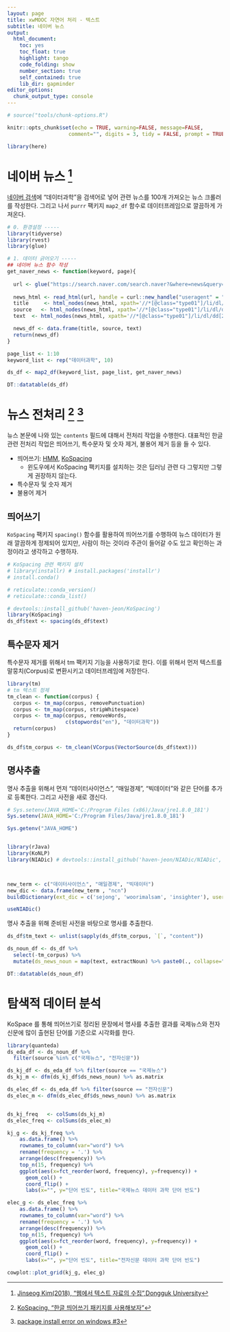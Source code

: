 ```yaml
---
layout: page
title: xwMOOC 자연어 처리 - 텍스트
subtitle: 네이버 뉴스
output:
  html_document: 
    toc: yes
    toc_float: true
    highlight: tango
    code_folding: show
    number_section: true
    self_contained: true
    lib_dir: gapminder
editor_options: 
  chunk_output_type: console
---
```

 
``` r
# source("tools/chunk-options.R")

knitr::opts_chunk$set(echo = TRUE, warning=FALSE, message=FALSE,
                    comment="", digits = 3, tidy = FALSE, prompt = TRUE, fig.align = 'center')

library(here)

```

# 네이버 뉴스 [^dongguk-web-text] {#naver-news}

[^dongguk-web-text]: [Jinseog Kim(2018), "웹에서 텍스트 자료의 수집",Dongguk University](http://datamining.dongguk.ac.kr/lecture_select.php?lid=201813&y=2018&s=1)

[네이버 검색](https://search.naver.com/search.naver?sm=tab_hty.top&where=news&query=%EB%8D%B0%EC%9D%B4%ED%84%B0%EA%B3%BC%ED%95%99&oquery=%EB%B9%85%EB%8D%B0%EC%9D%B4%ED%84%B0&tqi=TIFTdlpVuEGssa9GW7lssssssxs-243322)에 "데이터과학"을 검색어로 넣어 관련 뉴스를 100개 가져오는 뉴스 크롤러를 작성한다. 그리고 나서 `purrr` 팩키지 `map2_df` 함수로 데이터프레임으로 깔끔하게 가져온다.

```r
# 0. 환경설정 -----
library(tidyverse)
library(rvest)
library(glue)

# 1. 데이터 긁어오기 -----
## 네이버 뉴스 함수 작성
get_naver_news <- function(keyword, page){
  
  url <- glue("https://search.naver.com/search.naver?&where=news&query=",keyword,"&sm=tab_pge&sort=0&photo=0&field=0&reporter_article=&pd=1&ds=2018.02.25&de=2018.03.04&docid=&nso=so:r,p:1w,a:all&mynews=0&cluster_rank=38&start=", page,"&refresh_start=0")
  
  news_html <- read_html(url, handle = curl::new_handle("useragent" = "Mozilla/5.0"))
  title     <- html_nodes(news_html, xpath='//*[@class="type01"]/li/dl/dt/a') %>% html_text
  source   <- html_nodes(news_html, xpath='//*[@class="type01"]/li/dl/dd[1]/span[1]') %>% html_text
  text  <- html_nodes(news_html, xpath='//*[@class="type01"]/li/dl/dd[2]') %>%  html_text

  news_df <- data.frame(title, source, text)
  return(news_df)
}

page_list <- 1:10
keyword_list <- rep("데이터과학", 10)

ds_df <- map2_df(keyword_list, page_list, get_naver_news)

DT::datatable(ds_df)

```


# 뉴스 전처리 [^mrpark-kospacing] [^kospacing-install-issue] {#naver-news-preprocessing}

[^mrpark-kospacing]: [KoSpacing, "한글 띄어쓰기 패키지를 사용해보자"](https://mrchypark.github.io/post/kospacing-한글-띄어쓰기-패키지를-사용해보자/)

[^kospacing-install-issue]: [package install error on windows #3](https://github.com/haven-jeon/KoSpacing/issues/3)

뉴스 본문에 나와 있는 `contents` 필드에 대해서 전처리 작업을 수행한다. 대표적인 한글관련 전처리 작업은
띄어쓰기, 특수문자 및 숫자 제거, 불용어 제거 등을 들 수 있다.

- 띄어쓰기: [HMM](http://freesearch.pe.kr/archives/2746), [KoSpacing](http://freesearch.pe.kr/archives/4759)
    * 윈도우에서 KoSpacing 팩키지를 설치하는 것은 딥러닝 관련 다 그렇지만 그렇게 권장하지 않는다.
- 특수문자 및 숫자 제거
- 불용어 제거 

## 띄어쓰기 {#naver-news-preprocessing-spacing}

`KoSpacing` 팩키지 `spacing()` 함수를 활용하여 띄어쓰기를 수행하여 뉴스 데이터가 원래 깔끔하게 정제되어 있지만, 사람이 하는 것이라 주관이 들어갈 수도 있고 확인하는 과정이라고 생각하고 수행하자.

```r
# KoSpacing 관련 팩키지 설치
# library(installr) # install.packages('installr')
# install.conda()

# reticulate::conda_version()
# reticulate::conda_list()

# devtools::install_github('haven-jeon/KoSpacing')
library(KoSpacing)
ds_df$text <- spacing(ds_df$text)
```


## 특수문자 제거 {#naver-news-preprocessing-escape}

특수문자 제거를 위해서 tm 팩키지 기능을 사용하기로 한다.
이를 위해서 먼저 텍스트를 말뭉치(Corpus)로 변환시키고 데이터프레임에 저장한다.

```r
library(tm)
# tm 텍스트 정제
tm_clean <- function(corpus) {
  corpus <- tm_map(corpus, removePunctuation)
  corpus <- tm_map(corpus, stripWhitespace)
  corpus <- tm_map(corpus, removeWords, 
                   c(stopwords("en"), "데이터과학"))
  return(corpus)
}

ds_df$tm_corpus <- tm_clean(VCorpus(VectorSource(ds_df$text)))

```

## 명사추출 {#naver-news-preprocessing-escape}

명사 추출을 위해서 먼저 "데이터사이언스", "매일경제", "빅데이터"와 같은 단어를 추가로 등록한다. 그리고 사전을 새로 갱신다.

```r
# Sys.setenv(JAVA_HOME='C:/Program Files (x86)/Java/jre1.8.0_181')
Sys.setenv(JAVA_HOME='C:/Program Files/Java/jre1.8.0_181')

Sys.getenv("JAVA_HOME")


library(rJava)
library(KoNLP)
library(NIADic) # devtools::install_github('haven-jeon/NIADic/NIADic', build_vignettes = TRUE)



new_term <- c("데이터사이언스", "매일경제", "빅데이터")
new_dic <- data.frame(new_term , "ncn")
buildDictionary(ext_dic = c('sejong', 'woorimalsam', 'insighter'), user_dic = new_dic)

useNIADic()
```

명사 추출을 위해 준비된 사전을 바탕으로 명사를 추출한다.

```r

ds_df$tm_text <- unlist(sapply(ds_df$tm_corpus, `[`, "content"))

ds_noun_df <- ds_df %>% 
  select(-tm_corpus) %>% 
  mutate(ds_news_noun = map(text, extractNoun) %>% paste0(., collapse=","))

DT::datatable(ds_noun_df)

```

# 탐색적 데이터 분석 {#naver-news-preprocessing-EDA}

KoSpace 를 통해 띄어쓰기로 정리된 문장에서 명사를 추출한 결과를 국제뉴스와 전자신문에 많이 출현된 단어를 기준으로 시각화를 한다.

```r
library(quanteda)
ds_eda_df <- ds_noun_df %>% 
  filter(source %in% c("국제뉴스", "전자신문"))

ds_kj_df <- ds_eda_df %>% filter(source == "국제뉴스")
ds_kj_m <- dfm(ds_kj_df$ds_news_noun) %>% as.matrix

ds_elec_df <- ds_eda_df %>% filter(source == "전자신문")
ds_elec_m <- dfm(ds_elec_df$ds_news_noun) %>% as.matrix


ds_kj_freq   <- colSums(ds_kj_m)
ds_elec_freq <- colSums(ds_elec_m)

kj_g <- ds_kj_freq %>% 
    as.data.frame() %>% 
    rownames_to_column(var="word") %>% 
    rename(frequency = '.') %>% 
    arrange(desc(frequency)) %>% 
    top_n(15, frequency) %>% 
    ggplot(aes(x=fct_reorder(word, frequency), y=frequency)) +
      geom_col() +
      coord_flip() +
      labs(x="", y="단어 빈도", title="국제뉴스 데이터 과학 단어 빈도")

elec_g <- ds_elec_freq %>% 
    as.data.frame() %>% 
    rownames_to_column(var="word") %>% 
    rename(frequency = '.') %>% 
    arrange(desc(frequency)) %>% 
    top_n(15, frequency) %>% 
    ggplot(aes(x=fct_reorder(word, frequency), y=frequency)) +
      geom_col() +
      coord_flip() +
      labs(x="", y="단어 빈도", title="전자신문 데이터 과학 단어 빈도")

cowplot::plot_grid(kj_g, elec_g)

```

